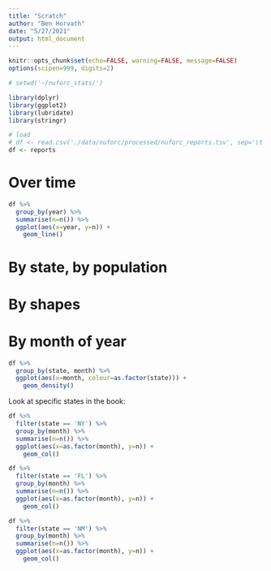 ```yaml
---
title: "Scratch"
author: "Ben Horvath"
date: "5/27/2021"
output: html_document
---
```


```r
knitr::opts_chunk$set(echo=FALSE, warning=FALSE, message=FALSE)
options(scipen=999, digits=2)

# setwd('~/nuforc_stats/')

library(dplyr)
library(ggplot2)
library(lubridate)
library(stringr)

# load
# df <- read.csv('./data/nuforc/processed/nuforc_reports.tsv', sep='\t', stringsAsFactors=FALSE)
df <- reports
```

# Over time

```r
df %>%
  group_by(year) %>%
  summarise(n=n()) %>%
  ggplot(aes(x=year, y=n)) +
    geom_line()
```



# By state, by population



# By shapes



# By month of year

```r
df %>%
  group_by(state, month) %>%
  ggplot(aes(x=month, colour=as.factor(state))) +
    geom_density()
```

Look at specific states in the book:

```r
df %>%
  filter(state == 'NY') %>%
  group_by(month) %>%
  summarise(n=n()) %>%
  ggplot(aes(x=as.factor(month), y=n)) +
    geom_col()

df %>%
  filter(state == 'FL') %>%
  group_by(month) %>%
  summarise(n=n()) %>%
  ggplot(aes(x=as.factor(month), y=n)) +
    geom_col()

df %>%
  filter(state == 'NM') %>%
  group_by(month) %>%
  summarise(n=n()) %>%
  ggplot(aes(x=as.factor(month), y=n)) +
    geom_col()
```
